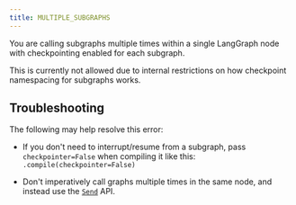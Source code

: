 ```yaml
---
title: MULTIPLE_SUBGRAPHS
---
```



<V1Alpha />

You are calling subgraphs multiple times within a single LangGraph node with checkpointing enabled for each subgraph.

This is currently not allowed due to internal restrictions on how checkpoint namespacing for subgraphs works.

## Troubleshooting

The following may help resolve this error:

* If you don't need to interrupt/resume from a subgraph, pass `checkpointer=False` when compiling it like this: `.compile(checkpointer=False)`




* Don't imperatively call graphs multiple times in the same node, and instead use the [`Send`](/oss/python/graph-api#send) API.
